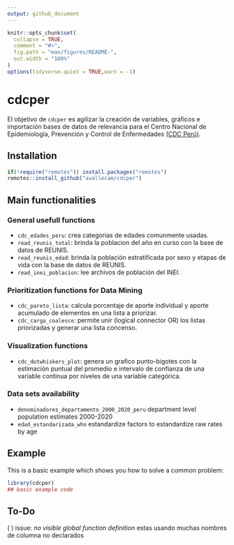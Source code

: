 ```yaml
---
output: github_document
---
```


<!-- README.md is generated from README.Rmd. Please edit that file -->

```r
knitr::opts_chunk$set(
  collapse = TRUE,
  comment = "#>",
  fig.path = "man/figures/README-",
  out.width = "100%"
)
options(tidyverse.quiet = TRUE,warn = -1)
```
# cdcper

<!-- badges: start -->
<!-- badges: end -->

El objetivo de `cdcper` es agilizar la creación de variables, gráficos 
e importación bases de datos de relevancia para el Centro Nacional de Epidemiología, 
Prevención y Control 
de Enfermedades [(CDC Perú)](https://www.dge.gob.pe/portalnuevo/).

## Installation

<!-- You can install the released version of cdcper from [CRAN](https://CRAN.R-project.org) with: install.packages("cdcper") -->

``` r
if(!require("remotes")) install.packages("remotes")
remotes::install_github("avallecam/cdcper")
```

## Main functionalities

### General usefull functions

- `cdc_edades_peru`: crea categorias de edades comunmente usadas.
- `read_reunis_total`: brinda la poblacion del año en curso 
con la base de datos de REUNIS.
- `read_reunis_edad`: brinda la población estratificada por sexo y etapas de vida 
con la base de datos de REUNIS.
- `read_inei_poblacion`: lee archivos de población del INEI.

### Prioritization functions for Data Mining

- `cdc_pareto_lista`: calcula porcentaje de aporte individual y aporte acumulado de elementos en una lista a priorizar.
- `cdc_carga_coalesce`: permite unir (logical connector OR) los listas priorizadas y generar una lista concenso.


### Visualization functions

- `cdc_dotwhiskers_plot`: genera un grafico punto-bigotes con la estimación puntual del promedio e intervalo de confianza de una variable continua por niveles de una variable categórica.

### Data sets availability

- `denominadores_departamento_2000_2020_peru` department level population estimates 2000-2020
- `edad_estandarizada_who` estandardize factors to estandardize raw rates by age


## Example

This is a basic example which shows you how to solve a common problem:

```r
library(cdcper)
## basic example code
```


## To-Do

( ) issue: _no visible global function definition_ estas usando muchas nombres de columna no declarados
